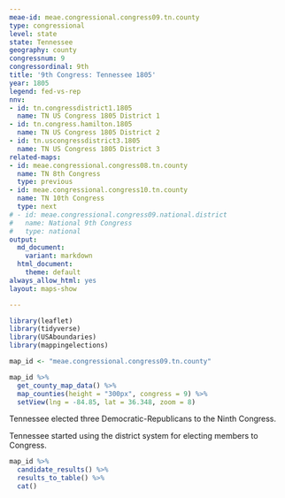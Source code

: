 ```yaml
---
meae-id: meae.congressional.congress09.tn.county
type: congressional
level: state
state: Tennessee
geography: county
congressnum: 9
congressordinal: 9th
title: '9th Congress: Tennessee 1805'
year: 1805
legend: fed-vs-rep
nnv:
- id: tn.congressdistrict1.1805
  name: TN US Congress 1805 District 1
- id: tn.congress.hamilton.1805
  name: TN US Congress 1805 District 2
- id: tn.uscongressdistrict3.1805
  name: TN US Congress 1805 District 3
related-maps:
- id: meae.congressional.congress08.tn.county
  name: TN 8th Congress
  type: previous
- id: meae.congressional.congress10.tn.county
  name: TN 10th Congress
  type: next
# - id: meae.congressional.congress09.national.district
#   name: National 9th Congress
#   type: national
output:
  md_document:
    variant: markdown
  html_document:
    theme: default
always_allow_html: yes
layout: maps-show

---
```


```r
library(leaflet)
library(tidyverse)
library(USAboundaries)
library(mappingelections)

map_id <- "meae.congressional.congress09.tn.county"
```

<div class="map">

```r
map_id %>%
  get_county_map_data() %>%
  map_counties(height = "300px", congress = 9) %>% 
  setView(lng = -84.85, lat = 36.348, zoom = 8)
```

</div>

Tennessee elected three Democratic-Republicans to the Ninth Congress.

Tennessee started using the district system for electing members to Congress.

<div class="results-table">

```r
map_id %>%
  candidate_results() %>%
  results_to_table() %>%
  cat()
```

</div>
